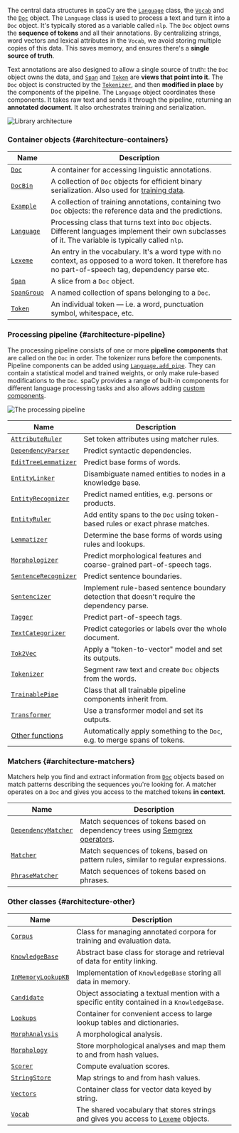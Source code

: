 The central data structures in spaCy are the [`Language`](/api/language) class,
the [`Vocab`](/api/vocab) and the [`Doc`](/api/doc) object. The `Language` class
is used to process a text and turn it into a `Doc` object. It's typically stored
as a variable called `nlp`. The `Doc` object owns the **sequence of tokens** and
all their annotations. By centralizing strings, word vectors and lexical
attributes in the `Vocab`, we avoid storing multiple copies of this data. This
saves memory, and ensures there's a **single source of truth**.

Text annotations are also designed to allow a single source of truth: the `Doc`
object owns the data, and [`Span`](/api/span) and [`Token`](/api/token) are
**views that point into it**. The `Doc` object is constructed by the
[`Tokenizer`](/api/tokenizer), and then **modified in place** by the components
of the pipeline. The `Language` object coordinates these components. It takes
raw text and sends it through the pipeline, returning an **annotated document**.
It also orchestrates training and serialization.

![Library architecture](/images/architecture.svg)

### Container objects {#architecture-containers}

| Name                          | Description                                                                                                                                             |
| ----------------------------- | ------------------------------------------------------------------------------------------------------------------------------------------------------- |
| [`Doc`](/api/doc)             | A container for accessing linguistic annotations.                                                                                                       |
| [`DocBin`](/api/docbin)       | A collection of `Doc` objects for efficient binary serialization. Also used for [training data](/api/data-formats#binary-training).                     |
| [`Example`](/api/example)     | A collection of training annotations, containing two `Doc` objects: the reference data and the predictions.                                             |
| [`Language`](/api/language)   | Processing class that turns text into `Doc` objects. Different languages implement their own subclasses of it. The variable is typically called `nlp`.  |
| [`Lexeme`](/api/lexeme)       | An entry in the vocabulary. It's a word type with no context, as opposed to a word token. It therefore has no part-of-speech tag, dependency parse etc. |
| [`Span`](/api/span)           | A slice from a `Doc` object.                                                                                                                            |
| [`SpanGroup`](/api/spangroup) | A named collection of spans belonging to a `Doc`.                                                                                                       |
| [`Token`](/api/token)         | An individual token — i.e. a word, punctuation symbol, whitespace, etc.                                                                                 |

### Processing pipeline {#architecture-pipeline}

The processing pipeline consists of one or more **pipeline components** that are
called on the `Doc` in order. The tokenizer runs before the components. Pipeline
components can be added using [`Language.add_pipe`](/api/language#add_pipe).
They can contain a statistical model and trained weights, or only make
rule-based modifications to the `Doc`. spaCy provides a range of built-in
components for different language processing tasks and also allows adding
[custom components](/usage/processing-pipelines#custom-components).

![The processing pipeline](/images/pipeline.svg)

| Name                                            | Description                                                                                 |
| ----------------------------------------------- | ------------------------------------------------------------------------------------------- |
| [`AttributeRuler`](/api/attributeruler)         | Set token attributes using matcher rules.                                                   |
| [`DependencyParser`](/api/dependencyparser)     | Predict syntactic dependencies.                                                             |
| [`EditTreeLemmatizer`](/api/edittreelemmatizer) | Predict base forms of words.                                                                |
| [`EntityLinker`](/api/entitylinker)             | Disambiguate named entities to nodes in a knowledge base.                                   |
| [`EntityRecognizer`](/api/entityrecognizer)     | Predict named entities, e.g. persons or products.                                           |
| [`EntityRuler`](/api/entityruler)               | Add entity spans to the `Doc` using token-based rules or exact phrase matches.              |
| [`Lemmatizer`](/api/lemmatizer)                 | Determine the base forms of words using rules and lookups.                                  |
| [`Morphologizer`](/api/morphologizer)           | Predict morphological features and coarse-grained part-of-speech tags.                      |
| [`SentenceRecognizer`](/api/sentencerecognizer) | Predict sentence boundaries.                                                                |
| [`Sentencizer`](/api/sentencizer)               | Implement rule-based sentence boundary detection that doesn't require the dependency parse. |
| [`Tagger`](/api/tagger)                         | Predict part-of-speech tags.                                                                |
| [`TextCategorizer`](/api/textcategorizer)       | Predict categories or labels over the whole document.                                       |
| [`Tok2Vec`](/api/tok2vec)                       | Apply a "token-to-vector" model and set its outputs.                                        |
| [`Tokenizer`](/api/tokenizer)                   | Segment raw text and create `Doc` objects from the words.                                   |
| [`TrainablePipe`](/api/pipe)                    | Class that all trainable pipeline components inherit from.                                  |
| [`Transformer`](/api/transformer)               | Use a transformer model and set its outputs.                                                |
| [Other functions](/api/pipeline-functions)      | Automatically apply something to the `Doc`, e.g. to merge spans of tokens.                  |

### Matchers {#architecture-matchers}

Matchers help you find and extract information from [`Doc`](/api/doc) objects
based on match patterns describing the sequences you're looking for. A matcher
operates on a `Doc` and gives you access to the matched tokens **in context**.

| Name                                          | Description                                                                                                                                                                        |
| --------------------------------------------- | ---------------------------------------------------------------------------------------------------------------------------------------------------------------------------------- |
| [`DependencyMatcher`](/api/dependencymatcher) | Match sequences of tokens based on dependency trees using [Semgrex operators](https://nlp.stanford.edu/nlp/javadoc/javanlp/edu/stanford/nlp/semgraph/semgrex/SemgrexPattern.html). |
| [`Matcher`](/api/matcher)                     | Match sequences of tokens, based on pattern rules, similar to regular expressions.                                                                                                 |
| [`PhraseMatcher`](/api/phrasematcher)         | Match sequences of tokens based on phrases.                                                                                                                                        |

### Other classes {#architecture-other}

| Name                                             | Description                                                                                        |
| ------------------------------------------------ | -------------------------------------------------------------------------------------------------- |
| [`Corpus`](/api/corpus)                          | Class for managing annotated corpora for training and evaluation data.                             |
| [`KnowledgeBase`](/api/kb)                       | Abstract base class for storage and retrieval of data for entity linking.                          |
| [`InMemoryLookupKB`](/api/kb_in_memory)          | Implementation of `KnowledgeBase` storing all data in memory.                                      |
| [`Candidate`](/api/kb#candidate)                 | Object associating a textual mention with a specific entity contained in a `KnowledgeBase`.        |
| [`Lookups`](/api/lookups)                        | Container for convenient access to large lookup tables and dictionaries.                           |
| [`MorphAnalysis`](/api/morphology#morphanalysis) | A morphological analysis.                                                                          |
| [`Morphology`](/api/morphology)                  | Store morphological analyses and map them to and from hash values.                                 |
| [`Scorer`](/api/scorer)                          | Compute evaluation scores.                                                                         |
| [`StringStore`](/api/stringstore)                | Map strings to and from hash values.                                                               |
| [`Vectors`](/api/vectors)                        | Container class for vector data keyed by string.                                                   |
| [`Vocab`](/api/vocab)                            | The shared vocabulary that stores strings and gives you access to [`Lexeme`](/api/lexeme) objects. |
